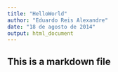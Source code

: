 ```yaml
---
title: "HelloWorld"
author: "Eduardo Reis Alexandre"
date: "18 de agosto de 2014"
output: html_document
---
```

## This is a markdown file

